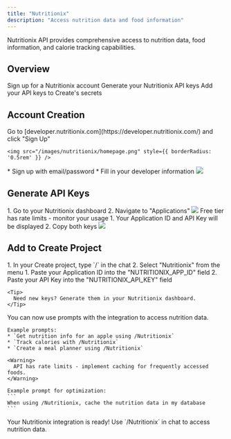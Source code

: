 ```yaml
---
title: "Nutritionix"
description: "Access nutrition data and food information"
---
```


Nutritionix API provides comprehensive access to nutrition data, food information, and calorie tracking capabilities.

## Overview

<CardGroup cols={2}>
  <Card title="Create Account" icon="user">
    Sign up for a Nutritionix account
  </Card>
  <Card title="Get API Key" icon="key">
    Generate your Nutritionix API keys
  </Card>
  <Card title="Copy into Create" icon="plug">
    Add your API keys to Create's secrets
  </Card>
</CardGroup>

## Account Creation

<Steps>
  <Step title="Visit Nutritionix Website">
    Go to [developer.nutritionix.com](https://developer.nutritionix.com/) and click "Sign Up"
    
    <img src="/images/nutritionix/homepage.png" style={{ borderRadius: '0.5rem' }} />
  </Step>

  <Step title="Choose Signup Method">
    * Sign up with email/password
    * Fill in your developer information
    <img src="/images/nutritionix/signup.png" style={{ borderRadius: '0.5rem' }} />
  </Step>
</Steps>

## Generate API Keys

<Steps>
  <Step title="Access API Keys">
    1. Go to your Nutritionix dashboard
    2. Navigate to "Applications"
    <img src="/images/nutritionix/dashboard.png" style={{ borderRadius: '0.5rem' }} />
    <Warning>
      Free tier has rate limits - monitor your usage
    </Warning>
  </Step>

  <Step title="Get Your Keys">
    1. Your Application ID and API Key will be displayed
    2. Copy both keys
    <img src="/images/nutritionix/apigen.png" style={{ borderRadius: '0.5rem' }} />
  </Step>
</Steps>

## Add to Create Project

<Steps>
  <Step title="Add the integration">
    1. In your Create project, type `/` in the chat 
    2. Select "Nutritionix" from the menu
  </Step>

  <Step title="Add your API keys">
    1. Paste your Application ID into the "NUTRITIONIX_APP_ID" field
    2. Paste your API Key into the "NUTRITIONIX_API_KEY" field
    
    <Tip>
      Need new keys? Generate them in your Nutritionix dashboard.
    </Tip>
  </Step>

  <Step title="Start searching">
    You can now use prompts with the integration to access nutrition data.

    Example prompts:
    * `Get nutrition info for an apple using /Nutritionix`
    * `Track calories with /Nutritionix`
    * `Create a meal planner using /Nutritionix`

    <Warning>
      API has rate limits - implement caching for frequently accessed foods.
    </Warning>

    Example prompt for optimization:
    ```
    When using /Nutritionix, cache the nutrition data in my database
    ```
  </Step>
</Steps>

<Note type="success">
  Your Nutritionix integration is ready! Use `/Nutritionix` in chat to access nutrition data.
</Note>
